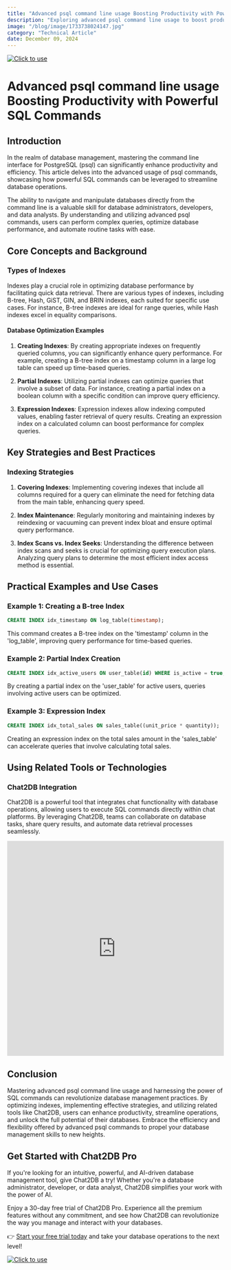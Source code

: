 ```yaml
---
title: "Advanced psql command line usage Boosting Productivity with Powerful SQL Commands"
description: "Exploring advanced psql command line usage to boost productivity with powerful SQL commands."
image: "/blog/image/1733738024147.jpg"
category: "Technical Article"
date: December 09, 2024
---
```

[![Click to use](/image/blog/bg/chat2db1.png)](https://app.chat2db.ai/)
# Advanced psql command line usage Boosting Productivity with Powerful SQL Commands


<Authors date="December 09, 2024">
  <Author name="Jing" link="https://chat2db.ai" />
</Authors>

## Introduction

In the realm of database management, mastering the command line interface for PostgreSQL (psql) can significantly enhance productivity and efficiency. This article delves into the advanced usage of psql commands, showcasing how powerful SQL commands can be leveraged to streamline database operations.

The ability to navigate and manipulate databases directly from the command line is a valuable skill for database administrators, developers, and data analysts. By understanding and utilizing advanced psql commands, users can perform complex queries, optimize database performance, and automate routine tasks with ease.

## Core Concepts and Background

### Types of Indexes

Indexes play a crucial role in optimizing database performance by facilitating quick data retrieval. There are various types of indexes, including B-tree, Hash, GiST, GIN, and BRIN indexes, each suited for specific use cases. For instance, B-tree indexes are ideal for range queries, while Hash indexes excel in equality comparisons.

#### Database Optimization Examples

1. **Creating Indexes**: By creating appropriate indexes on frequently queried columns, you can significantly enhance query performance. For example, creating a B-tree index on a timestamp column in a large log table can speed up time-based queries.

2. **Partial Indexes**: Utilizing partial indexes can optimize queries that involve a subset of data. For instance, creating a partial index on a boolean column with a specific condition can improve query efficiency.

3. **Expression Indexes**: Expression indexes allow indexing computed values, enabling faster retrieval of query results. Creating an expression index on a calculated column can boost performance for complex queries.

## Key Strategies and Best Practices

### Indexing Strategies

1. **Covering Indexes**: Implementing covering indexes that include all columns required for a query can eliminate the need for fetching data from the main table, enhancing query speed.

2. **Index Maintenance**: Regularly monitoring and maintaining indexes by reindexing or vacuuming can prevent index bloat and ensure optimal query performance.

3. **Index Scans vs. Index Seeks**: Understanding the difference between index scans and seeks is crucial for optimizing query execution plans. Analyzing query plans to determine the most efficient index access method is essential.

## Practical Examples and Use Cases

### Example 1: Creating a B-tree Index

```sql
CREATE INDEX idx_timestamp ON log_table(timestamp);
```

This command creates a B-tree index on the 'timestamp' column in the 'log_table', improving query performance for time-based queries.

### Example 2: Partial Index Creation

```sql
CREATE INDEX idx_active_users ON user_table(id) WHERE is_active = true;
```

By creating a partial index on the 'user_table' for active users, queries involving active users can be optimized.

### Example 3: Expression Index

```sql
CREATE INDEX idx_total_sales ON sales_table((unit_price * quantity));
```

Creating an expression index on the total sales amount in the 'sales_table' can accelerate queries that involve calculating total sales.

## Using Related Tools or Technologies

### Chat2DB Integration

Chat2DB is a powerful tool that integrates chat functionality with database operations, allowing users to execute SQL commands directly within chat platforms. By leveraging Chat2DB, teams can collaborate on database tasks, share query results, and automate data retrieval processes seamlessly.

<iframe width="100%" height="500" src="https://www.youtube.com/embed/bsg3yF7al_I?si=60QprvANg_nd1U-8" title="YouTube video player" frameborder="0" allow="accelerometer; autoplay; clipboard-write; encrypted-media; gyroscope; picture-in-picture; web-share" referrerpolicy="strict-origin-when-cross-origin" allowfullscreen></iframe>

## Conclusion

Mastering advanced psql command line usage and harnessing the power of SQL commands can revolutionize database management practices. By optimizing indexes, implementing effective strategies, and utilizing related tools like Chat2DB, users can enhance productivity, streamline operations, and unlock the full potential of their databases. Embrace the efficiency and flexibility offered by advanced psql commands to propel your database management skills to new heights.

## Get Started with Chat2DB Pro

If you're looking for an intuitive, powerful, and AI-driven database management tool, give Chat2DB a try! Whether you're a database administrator, developer, or data analyst, Chat2DB simplifies your work with the power of AI.

Enjoy a 30-day free trial of Chat2DB Pro. Experience all the premium features without any commitment, and see how Chat2DB can revolutionize the way you manage and interact with your databases.

👉 [Start your free trial today](https://app.chat2db.ai/) and take your database operations to the next level!

[![Click to use](/image/blog/bg/chat2db.jpg)](https://app.chat2db.ai/)